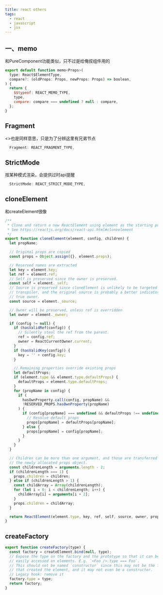 ```yaml
---
title: react others
tags:
  - react
  - javascript
  - jsx
---
```


## 一、memo
和PureComponent功能类似，只不过是给俺叔组件用的
```js
export default function memo<Props>(
  type: React$ElementType,
  compare?: (oldProps: Props, newProps: Props) => boolean,
) {
  return {
    $$typeof: REACT_MEMO_TYPE,
    type,
    compare: compare === undefined ? null : compare,
  };
}
```

## Fragment
<>也是同样意思，只是为了分辨这里有兄弟节点

```js
  Fragment: REACT_FRAGMENT_TYPE,
```

## StrictMode
按某种模式渲染，会提供过时api提醒
```js
  StrictMode: REACT_STRICT_MODE_TYPE,
```

## cloneElement
和createElement很像
```js
/**
 * Clone and return a new ReactElement using element as the starting point.
 * See https://reactjs.org/docs/react-api.html#cloneelement
 */
export function cloneElement(element, config, children) {
  let propName;

  // Original props are copied
  const props = Object.assign({}, element.props);

  // Reserved names are extracted
  let key = element.key;
  let ref = element.ref;
  // Self is preserved since the owner is preserved.
  const self = element._self;
  // Source is preserved since cloneElement is unlikely to be targeted by a
  // transpiler, and the original source is probably a better indicator of the
  // true owner.
  const source = element._source;

  // Owner will be preserved, unless ref is overridden
  let owner = element._owner;

  if (config != null) {
    if (hasValidRef(config)) {
      // Silently steal the ref from the parent.
      ref = config.ref;
      owner = ReactCurrentOwner.current;
    }
    if (hasValidKey(config)) {
      key = '' + config.key;
    }

    // Remaining properties override existing props
    let defaultProps;
    if (element.type && element.type.defaultProps) {
      defaultProps = element.type.defaultProps;
    }
    for (propName in config) {
      if (
        hasOwnProperty.call(config, propName) &&
        !RESERVED_PROPS.hasOwnProperty(propName)
      ) {
        if (config[propName] === undefined && defaultProps !== undefined) {
          // Resolve default props
          props[propName] = defaultProps[propName];
        } else {
          props[propName] = config[propName];
        }
      }
    }
  }

  // Children can be more than one argument, and those are transferred onto
  // the newly allocated props object.
  const childrenLength = arguments.length - 2;
  if (childrenLength === 1) {
    props.children = children;
  } else if (childrenLength > 1) {
    const childArray = Array(childrenLength);
    for (let i = 0; i < childrenLength; i++) {
      childArray[i] = arguments[i + 2];
    }
    props.children = childArray;
  }

  return ReactElement(element.type, key, ref, self, source, owner, props);
}
```

## createFactory
```js
export function createFactory(type) {
  const factory = createElement.bind(null, type);
  // Expose the type on the factory and the prototype so that it can be
  // easily accessed on elements. E.g. `<Foo />.type === Foo`.
  // This should not be named `constructor` since this may not be the function
  // that created the element, and it may not even be a constructor.
  // Legacy hook: remove it
  factory.type = type;
  return factory;
}
```